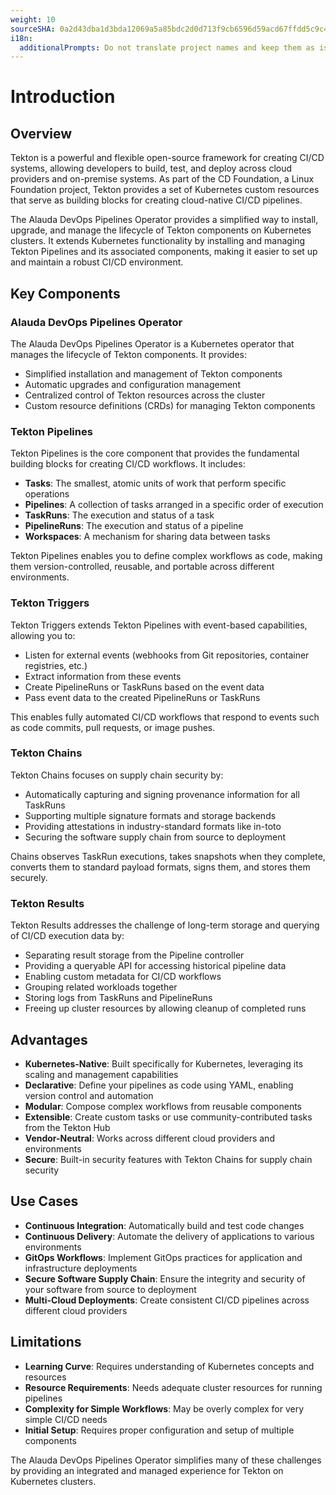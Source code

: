 ```yaml
---
weight: 10
sourceSHA: 0a2d43dba1d3bda12069a5a85bdc2d0d713f9cb6596d59acd67ffdd5c9c4f370
i18n:
  additionalPrompts: Do not translate project names and keep them as is like Tekton Pipelines, Tekton Triggers, Tekton Chains, Tekton Hub, Pipeline-as-Code, Tekton Results
---
```


# Introduction

## Overview

Tekton is a powerful and flexible open-source framework for creating CI/CD systems, allowing developers to build, test, and deploy across cloud providers and on-premise systems. As part of the CD Foundation, a Linux Foundation project, Tekton provides a set of Kubernetes custom resources that serve as building blocks for creating cloud-native CI/CD pipelines.

The Alauda DevOps Pipelines Operator provides a simplified way to install, upgrade, and manage the lifecycle of Tekton components on Kubernetes clusters. It extends Kubernetes functionality by installing and managing Tekton Pipelines and its associated components, making it easier to set up and maintain a robust CI/CD environment.

## Key Components

### Alauda DevOps Pipelines Operator

The Alauda DevOps Pipelines Operator is a Kubernetes operator that manages the lifecycle of Tekton components. It provides:

- Simplified installation and management of Tekton components
- Automatic upgrades and configuration management
- Centralized control of Tekton resources across the cluster
- Custom resource definitions (CRDs) for managing Tekton components

### Tekton Pipelines

Tekton Pipelines is the core component that provides the fundamental building blocks for creating CI/CD workflows. It includes:

- **Tasks**: The smallest, atomic units of work that perform specific operations
- **Pipelines**: A collection of tasks arranged in a specific order of execution
- **TaskRuns**: The execution and status of a task
- **PipelineRuns**: The execution and status of a pipeline
- **Workspaces**: A mechanism for sharing data between tasks

Tekton Pipelines enables you to define complex workflows as code, making them version-controlled, reusable, and portable across different environments.

### Tekton Triggers

Tekton Triggers extends Tekton Pipelines with event-based capabilities, allowing you to:

- Listen for external events (webhooks from Git repositories, container registries, etc.)
- Extract information from these events
- Create PipelineRuns or TaskRuns based on the event data
- Pass event data to the created PipelineRuns or TaskRuns

This enables fully automated CI/CD workflows that respond to events such as code commits, pull requests, or image pushes.

### Tekton Chains

Tekton Chains focuses on supply chain security by:

- Automatically capturing and signing provenance information for all TaskRuns
- Supporting multiple signature formats and storage backends
- Providing attestations in industry-standard formats like in-toto
- Securing the software supply chain from source to deployment

Chains observes TaskRun executions, takes snapshots when they complete, converts them to standard payload formats, signs them, and stores them securely.

### Tekton Results

Tekton Results addresses the challenge of long-term storage and querying of CI/CD execution data by:

- Separating result storage from the Pipeline controller
- Providing a queryable API for accessing historical pipeline data
- Enabling custom metadata for CI/CD workflows
- Grouping related workloads together
- Storing logs from TaskRuns and PipelineRuns
- Freeing up cluster resources by allowing cleanup of completed runs

## Advantages

- **Kubernetes-Native**: Built specifically for Kubernetes, leveraging its scaling and management capabilities
- **Declarative**: Define your pipelines as code using YAML, enabling version control and automation
- **Modular**: Compose complex workflows from reusable components
- **Extensible**: Create custom tasks or use community-contributed tasks from the Tekton Hub
- **Vendor-Neutral**: Works across different cloud providers and environments
- **Secure**: Built-in security features with Tekton Chains for supply chain security

## Use Cases

- **Continuous Integration**: Automatically build and test code changes
- **Continuous Delivery**: Automate the delivery of applications to various environments
- **GitOps Workflows**: Implement GitOps practices for application and infrastructure deployments
- **Secure Software Supply Chain**: Ensure the integrity and security of your software from source to deployment
- **Multi-Cloud Deployments**: Create consistent CI/CD pipelines across different cloud providers

## Limitations

- **Learning Curve**: Requires understanding of Kubernetes concepts and resources
- **Resource Requirements**: Needs adequate cluster resources for running pipelines
- **Complexity for Simple Workflows**: May be overly complex for very simple CI/CD needs
- **Initial Setup**: Requires proper configuration and setup of multiple components

The Alauda DevOps Pipelines Operator simplifies many of these challenges by providing an integrated and managed experience for Tekton on Kubernetes clusters.
